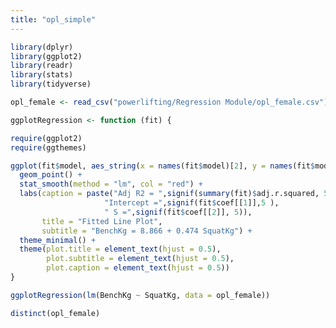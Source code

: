 ```yaml
---
title: "opl_simple"
---
```


```r
library(dplyr)
library(ggplot2)
library(readr)
library(stats)
library(tidyverse)
```

```r
opl_female <- read_csv("powerlifting/Regression Module/opl_female.csv")
```

```r
ggplotRegression <- function (fit) {

require(ggplot2)
require(ggthemes)

ggplot(fit$model, aes_string(x = names(fit$model)[2], y = names(fit$model)[1])) + 
  geom_point() +
  stat_smooth(method = "lm", col = "red") +
  labs(caption = paste("Adj R2 = ",signif(summary(fit)$adj.r.squared, 5),
                     "Intercept =",signif(fit$coef[[1]],5 ),
                     " S =",signif(fit$coef[[2]], 5)),
       title = "Fitted Line Plot",
       subtitle = "BenchKg = 8.866 + 0.474 SquatKg") +
  theme_minimal() +
  theme(plot.title = element_text(hjust = 0.5),
        plot.subtitle = element_text(hjust = 0.5),
        plot.caption = element_text(hjust = 0.5))
}
```

```r
ggplotRegression(lm(BenchKg ~ SquatKg, data = opl_female))
```

```r
distinct(opl_female)
```
















